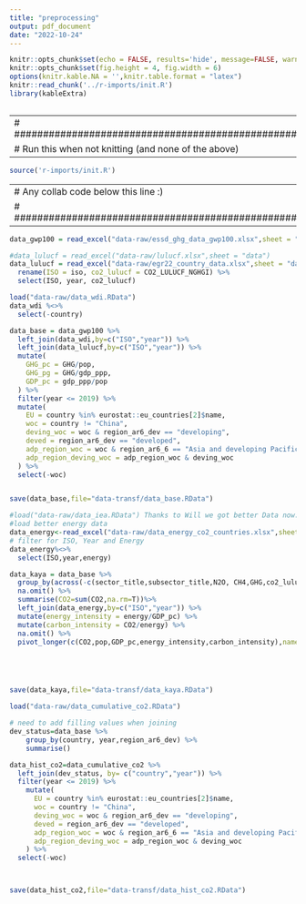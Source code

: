 ```yaml
---
title: "preprocessing"
output: pdf_document
date: "2022-10-24"
---
```


```r
knitr::opts_chunk$set(echo = FALSE, results='hide', message=FALSE, warning=FALSE)
knitr::opts_chunk$set(fig.height = 4, fig.width = 6)
options(knitr.kable.NA = '',knitr.table.format = "latex")
knitr::read_chunk('../r-imports/init.R')
library(kableExtra)
```

```r
```


---
# ##################################################
# Run this when not knitting (and none of the above)
---

```r
source('r-imports/init.R')
```

---
# Any collab code below this line :)
# ##################################################
---





```r
data_gwp100 = read_excel("data-raw/essd_ghg_data_gwp100.xlsx",sheet = "data")

#data_lulucf = read_excel("data-raw/lulucf.xlsx",sheet = "data")
data_lulucf = read_excel("data-raw/egr22_country_data.xlsx",sheet = "data") %>%
  rename(ISO = iso, co2_lulucf = CO2_LULUCF_NGHGI) %>%
  select(ISO, year, co2_lulucf)

load("data-raw/data_wdi.RData") 
data_wdi %<>%
  select(-country)

data_base = data_gwp100 %>%
  left_join(data_wdi,by=c("ISO","year")) %>%
  left_join(data_lulucf,by=c("ISO","year")) %>%
  mutate(
    GHG_pc = GHG/pop,
    GHG_pg = GHG/gdp_ppp,
    GDP_pc = gdp_ppp/pop
  ) %>%
  filter(year <= 2019) %>% 
  mutate(
    EU = country %in% eurostat::eu_countries[2]$name,
    woc = country != "China",
    deving_woc = woc & region_ar6_dev == "developing",
    deved = region_ar6_dev == "developed",
    adp_region_woc = woc & region_ar6_6 == "Asia and developing Pacific",
    adp_region_deving_woc = adp_region_woc & deving_woc
  ) %>% 
  select(-woc)


save(data_base,file="data-transf/data_base.RData")
```


```r

#load("data-raw/data_iea.RData") Thanks to Will we got better Data now. 
#load better energy data 
data_energy<-read_excel("data-raw/data_energy_co2_countries.xlsx",sheet = "data")
# filter for ISO, Year and Energy
data_energy%<>%
  select(ISO,year,energy)

data_kaya = data_base %>% 
  group_by(across(-c(sector_title,subsector_title,N2O, CH4,GHG,co2_lulucf,gdp_ppp, Fgas,GHG_pc,GHG_pg,CO2))) %>% 
  na.omit() %>% 
  summarise(CO2=sum(CO2,na.rm=T))%>%
  left_join(data_energy,by=c("ISO","year")) %>%
  mutate(energy_intensity = energy/GDP_pc) %>%
  mutate(carbon_intensity = CO2/energy) %>%
  na.omit() %>% 
  pivot_longer(c(CO2,pop,GDP_pc,energy_intensity,carbon_intensity),names_to = "var",values_to = "value")





save(data_kaya,file="data-transf/data_kaya.RData")
```


```r
load("data-raw/data_cumulative_co2.RData")

# need to add filling values when joining
dev_status=data_base %>% 
    group_by(country, year,region_ar6_dev) %>% 
    summarise()

data_hist_co2=data_cumulative_co2 %>% 
  left_join(dev_status, by= c("country","year")) %>% 
  filter(year <= 2019) %>% 
    mutate(
      EU = country %in% eurostat::eu_countries[2]$name,
      woc = country != "China",
      deving_woc = woc & region_ar6_dev == "developing",
      deved = region_ar6_dev == "developed",
      adp_region_woc = woc & region_ar6_6 == "Asia and developing Pacific",
      adp_region_deving_woc = adp_region_woc & deving_woc
    ) %>% 
  select(-woc)



save(data_hist_co2,file="data-transf/data_hist_co2.RData")
```